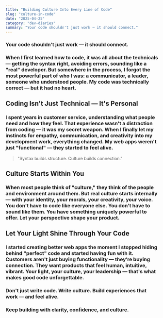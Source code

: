 ```yaml
---
title: "Building Culture Into Every Line of Code"
slug: "culture-in-code"
date: "2025-04-25"
category: "dev-diaries"
summary: "Your code shouldn't just work — it should connect."
---
```


<h3 className="text-lg italic text-center mb-12">
  Your code shouldn't just work — it should connect.
</h3>

<h3 className="text-lg mb-8">
  When I first learned how to code, it was all about the technicals —
  getting the syntax right, avoiding errors, sounding like a "real"
  developer. But somewhere in the process, I forgot the most powerful part
  of who I was: a communicator, a leader, someone who understood people. My
  code was technically correct — but it had no heart.
</h3>

<h2 className="text-2xl font-bold mb-4">
  Coding Isn't Just Technical — It's Personal
</h2>
<h3 className="text-lg mb-8">
  I spent years in customer service, understanding what people need and
  how they feel. That experience wasn't a distraction from coding — it was
  my secret weapon. When I finally let my instincts for empathy,
  communication, and creativity into my development work, everything
  changed. My web apps weren't just "functional" — they started to feel
  alive.
</h3>

<blockquote className="border-l-4 border-purple-600 pl-4 italic text-xl mb-12">
  "Syntax builds structure. Culture builds connection."
</blockquote>

<h2 className="text-2xl font-bold mb-4">
  Culture Starts Within You
</h2>
<h3 className="text-lg mb-8">
  When most people think of "culture," they think of the people and
  environment around them. But real culture starts internally — with your
  identity, your morals, your creativity, your voice. You don't have to
  code like everyone else. You don't have to sound like them. You have
  something uniquely powerful to offer. Let your perspective shape your
  product.
</h3>

<h2 className="text-2xl font-bold mb-4">
  Let Your Light Shine Through Your Code
</h2>
<h3 className="text-lg mb-8">
  I started creating better web apps the moment I stopped hiding behind
  "perfect" code and started having fun with it. Customers aren't just
  buying functionality — they’re buying connection. They want products
  that feel human, intuitive, vibrant. Your light, your culture, your
  leadership — that's what makes good code unforgettable.
</h3>

<h3 className="text-lg font-semibold mt-12">
  Don't just write code. Write culture. Build experiences that work — and feel alive.
</h3>

<h3 className="text-center text-md text-gray-700 mt-16">
  Keep building with clarity, confidence, and culture.
</h3>

